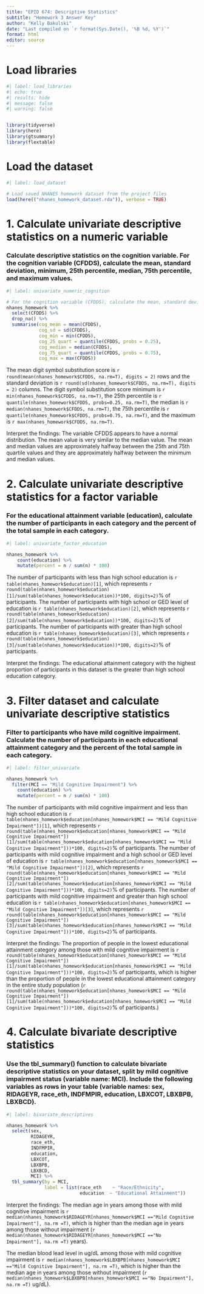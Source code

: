 ```yaml
---
title: "EPID 674: Descriptive Statistics"
subtitle: "Homework 3 Answer Key"
author: "Kelly Bakulski"
date: "Last compiled on `r format(Sys.Date(), '%B %d, %Y')`"
format: html
editor: source
---
```



# Load libraries

```r
#| label: load_libraries
#| echo: true
#| results: hide
#| message: false
#| warning: false


library(tidyverse)
library(here)
library(gtsummary)
library(flextable)
```

# Load the dataset

```r
#| label: load_dataset

# Load saved NHANES homework dataset from the project files
load(here(("nhanes_homework_dataset.rda")), verbose = TRUE)

```


# 1. Calculate univariate descriptive statistics on a numeric variable

### Calculate descriptive statistics on the cognition variable. For the cognition variable (CFDDS), calculate the mean, standard deviation, minimum, 25th percentile, median, 75th percentile, and maximum values. 

```r
#| label: univariate_numeric_cognition

# For the cognition variable (CFDDS), calculate the mean, standard deviation, minimum, 25th percentile, median, 75th percentile, and maximum values.  
nhanes_homework %>%
  select(CFDDS) %>%
  drop_na() %>%
  summarise(cog_mean = mean(CFDDS),
            cog_sd = sd(CFDDS),
            cog_min = min(CFDDS),
            cog_25_quart = quantile(CFDDS, probs = 0.25),
            cog_median = median(CFDDS),
            cog_75_quart = quantile(CFDDS, probs = 0.75),
            cog_max = max(CFDDS))

```
The mean digit symbol substitution score is `r round(mean(nhanes_homework$CFDDS, na.rm=T), digits = 2)` rows and the standard deviation is `r round(sd(nhanes_homework$CFDDS, na.rm=T), digits = 2)` columns.
The digit symbol substitution score minimum is `r min(nhanes_homework$CFDDS, na.rm=T)`, the 25th percentile is `r quantile(nhanes_homework$CFDDS, probs=0.25, na.rm=T)`, the median is `r median(nhanes_homework$CFDDS, na.rm=T)`, the 75th percentile is `r quantile(nhanes_homework$CFDDS, probs=0.75, na.rm=T)`, and the maximum is `r max(nhanes_homework$CFDDS, na.rm=T)`.

Interpret the findings: The variable CFDDS appears to have a normal distribution. The mean value is very similar to the median value. The mean and median values are approximately halfway between the 25th and 75th quartile values and they are approximately halfway between the minimum and median values. 

# 2. Calculate univariate descriptive statistics for a factor variable

### For the educational attainment variable (education), calculate the number of participants in each category and the percent of the total sample in each category.

```r
#| label: univariate_factor_education

nhanes_homework %>% 
	count(education) %>%
	mutate(percent = n / sum(n) * 100)

```
The number of participants with less than high school education is `r table(nhanes_homework$education)[1]`, which represents `r round(table(nhanes_homework$education)[1]/sum(table(nhanes_homework$education))*100, digits=2)`% of participants. 
The number of participants with high school or GED level of education is `r table(nhanes_homework$education)[2]`, which represents `r round(table(nhanes_homework$education)[2]/sum(table(nhanes_homework$education))*100, digits=2)`% of participants. 
The number of participants with greater than high school education is `r table(nhanes_homework$education)[3]`, which represents `r round(table(nhanes_homework$education)[3]/sum(table(nhanes_homework$education))*100, digits=2)`% of participants. 

Interpret the findings: The educational attainment category with the highest proportion of participants in this dataset is the greater than high school education category.

# 3. Filter dataset and calculate univariate descriptive statistics

### Filter to participants who have mild cognitive impairment. Calculate the number of participants in each educational attainment category and the percent of the total sample in each category.

```r
#| label: filter_univariate

nhanes_homework %>% 
  filter(MCI == "Mild Cognitive Impairment") %>%
	count(education) %>%
	mutate(percent = n / sum(n) * 100)

```
The number of participants with mild cognitive impairment and less than high school education is `r table(nhanes_homework$education[nhanes_homework$MCI == "Mild Cognitive Impairment"])[1]`, which represents `r round(table(nhanes_homework$education[nhanes_homework$MCI == "Mild Cognitive Impairment"])[1]/sum(table(nhanes_homework$education[nhanes_homework$MCI == "Mild Cognitive Impairment"]))*100, digits=2)`% of participants. 
The number of participants with mild cognitive impairment and a high school or GED level of education is `r table(nhanes_homework$education[nhanes_homework$MCI == "Mild Cognitive Impairment"])[2]`, which represents `r round(table(nhanes_homework$education[nhanes_homework$MCI == "Mild Cognitive Impairment"])[2]/sum(table(nhanes_homework$education[nhanes_homework$MCI == "Mild Cognitive Impairment"]))*100, digits=2)`% of participants. 
The number of participants with mild cognitive impairment and greater than high school education is `r table(nhanes_homework$education[nhanes_homework$MCI == "Mild Cognitive Impairment"])[3]`, which represents `r round(table(nhanes_homework$education[nhanes_homework$MCI == "Mild Cognitive Impairment"])[3]/sum(table(nhanes_homework$education[nhanes_homework$MCI == "Mild Cognitive Impairment"]))*100, digits=2)`% of participants. 

Interpret the findings: The proportion of people in the lowest educational attainment category among those with mild cognitive impairment is `r round(table(nhanes_homework$education[nhanes_homework$MCI == "Mild Cognitive Impairment"])[1]/sum(table(nhanes_homework$education[nhanes_homework$MCI == "Mild Cognitive Impairment"]))*100, digits=2)`% of participants, which is higher than the proportion of people in the lowest educational attainment category in the entire study population (`r round(table(nhanes_homework$education[nhanes_homework$MCI == "Mild Cognitive Impairment"])[1]/sum(table(nhanes_homework$education[nhanes_homework$MCI == "Mild Cognitive Impairment"]))*100, digits=2)`% of participants.)

# 4. Calculate bivariate descriptive statistics

### Use the tbl_summary() function to calculate bivariate descriptive statistics on your dataset, split by mild cognitive impairment status (variable name: MCI). Include the following variables as rows in your table (variable names: sex, RIDAGEYR, race_eth, INDFMPIR, education, LBXCOT, LBXBPB, LBXBCD).  
```r
#| label: bivariate_descriptives

nhanes_homework %>%
  select(sex,
         RIDAGEYR,
         race_eth,
         INDFMPIR,
         education,
         LBXCOT,
         LBXBPB,
         LBXBCD,
         MCI) %>%
  tbl_summary(by = MCI,
              label = list(race_eth    ~ "Race/Ethnicity",
                           education  ~ "Educational Attainment"))

```

Interpret the findings: The median age in years among those with mild cognitive impairment is `r median(nhanes_homework$RIDAGEYR[nhanes_homework$MCI =="Mild Cognitive Impairment"], na.rm =T)`, which is higher than the median age in years among those without impairment (`r median(nhanes_homework$RIDAGEYR[nhanes_homework$MCI =="No Impairment"], na.rm =T)` years).

The median blood lead level in ug/dL among those with mild cognitive impairment is `r median(nhanes_homework$LBXBPB[nhanes_homework$MCI =="Mild Cognitive Impairment"], na.rm =T)`, which is higher than the median age in years among those without impairment (`r median(nhanes_homework$LBXBPB[nhanes_homework$MCI =="No Impairment"], na.rm =T)` ug/dL).
